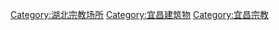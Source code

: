 [[Category:湖北宗教场所|Category:湖北宗教场所]]
[[Category:宜昌建筑物|Category:宜昌建筑物]]
[[Category:宜昌宗教|Category:宜昌宗教]]